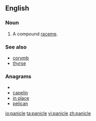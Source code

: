 ==English==
{{wikipedia}}
===Noun===
{{en-noun}}

# {{botany}} A compound [[raceme]].

===See also===
* [[corymb]]
* [[thyrse]]

===Anagrams===
* {{alphagram|aceilnp}}
* [[capelin#English|capelin]]
* [[in place#English|in place]]
* [[pelican#English|pelican]]

[[io:panicle]]
[[ta:panicle]]
[[vi:panicle]]
[[zh:panicle]]